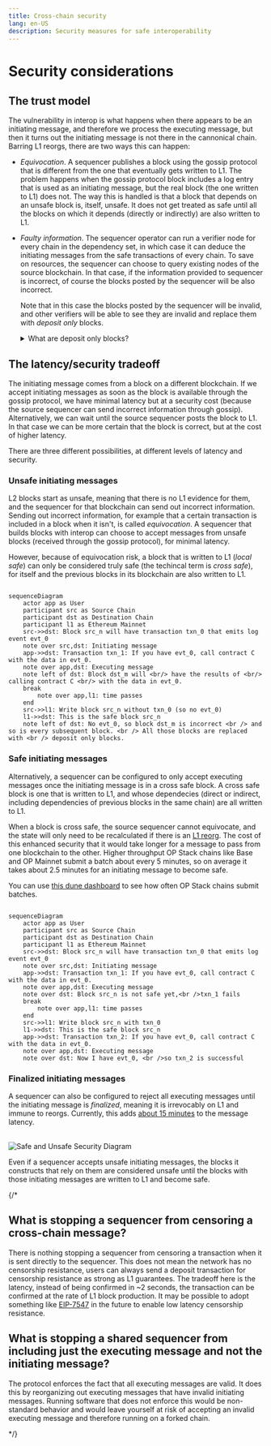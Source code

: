 ```yaml
---
title: Cross-chain security
lang: en-US
description: Security measures for safe interoperability
---
```




<InteropCallout />

# Security considerations

## The trust model

The vulnerability in interop is what happens when there appears to be an initiating message, and therefore we process the executing message, but then it turns out the initiating message is not there in the cannonical chain.
Barring L1 reorgs, there are two ways this can happen:

- *Equivocation*. A sequencer publishes a block using the gossip protocol that is different from the one that eventually gets written to L1.
  The problem happens when the gossip protocol block includes a log entry that is used as an initiating message, but the real block (the one written to L1) does not.
  The way this is handled is that a block that depends on an unsafe block is, itself, unsafe.
  It does not get treated as safe until all the blocks on which it depends (directly or indirectly) are also written to L1.

- *Faulty information*. The sequencer operator can run a verifier node for every chain in the dependency set, in which case it can deduce the initiating messages from the safe transactions of every chain.
  To save on resources, the sequencer can choose to query existing nodes of the source blockchain.
  In that case, if the information provided to sequencer is incorrect, of course the blocks posted by the sequencer will be also incorrect.

  Note that in this case the blocks posted by the sequencer will be invalid, and other verifiers will be able to see they are invalid and replace them with *deposit only* blocks.

    <details>

    <summary>What are deposit only blocks?</summary>

    Normally the blocks that make it to the canonical blockchain are those posted to L1 by the sequencer.
    However, when those blocks are missing or invalid (for example because they rely on an initiating message that is missing), they are replaced by *deposit only blocks*, blocks whose content can be calculated from L1 without relying on the sequencer.

    The way this works is that there are two types of user transactions in an OP Stack block:

    - Sequencer transactions, which go through the sequencer.
    These transactions are extremely cheap, but in theory a sequencer could censor them.
    - Deposit transactions, which users submit through L1.
    These transactions have the cost of an L1 transaction, which is a lot higher, but they cannot be censored by the sequencer.

    A deposit only block only contains the deposit transactions and some internal transactions, not the sequencer transactions.

    For more information about this process, [see the technical specifications](https://specs.optimism.io/protocol/derivation.html#deriving-the-transaction-list).

    </details>
  

## The latency/security tradeoff

The initiating message comes from a block on a different blockchain.
If we accept initiating messages as soon as the block is available through the gossip protocol, we have minimal latency but at a security cost (because the source sequencer can send incorrect information through gossip).
Alternatively, we can wait until the source sequencer posts the block to L1.
In that case we can be more certain that the block is correct, but at the cost of higher latency.

There are three different possibilities, at different levels of latency and security.

### Unsafe initiating messages

L2 blocks start as unsafe, meaning that there is no L1 evidence for them, and the sequencer for that blockchain can send out incorrect information.
Sending out incorrect information, for example that a certain transaction is included in a block when it isn't, is called *equivocation*. 
A sequencer that builds blocks with interop can choose to accept messages from unsafe blocks (received through the gossip protocol), for minimal latency.

However, because of equivocation risk, a block that is written to L1 (*local safe*) can only be considered truly safe (the techincal term is *cross safe*), for itself and the previous blocks in its blockchain are also written to L1.

```mermaid

sequenceDiagram
    actor app as User
    participant src as Source Chain
    participant dst as Destination Chain
    participant l1 as Ethereum Mainnet
    src->>dst: Block src_n will have transaction txn_0 that emits log event evt_0
    note over src,dst: Initiating message
    app->>dst: Transaction txn_1: If you have evt_0, call contract C with the data in evt_0.
    note over app,dst: Executing message
    note left of dst: Block dst_m will <br/> have the results of <br/> calling contract C <br/> with the data in evt_0.
    break
        note over app,l1: time passes
    end
    src->>l1: Write block src_n without txn_0 (so no evt_0)
    l1->>dst: This is the safe block src_n
    note left of dst: No evt_0, so block dst_m is incorrect <br /> and so is every subsequent block. <br /> All those blocks are replaced with <br /> deposit only blocks.
```

### Safe initiating messages

Alternatively, a sequencer can be configured to only accept executing messages once the initiating message is in a cross safe block.
A cross safe block is one that is written to L1, and whose dependecies (direct or indirect, including dependencies of previous blocks in the same chain) are all written to L1.

When a block is cross safe, the source sequencer cannot equivocate, and the state will only need to be recalculated if there is an [L1 reorg](https://www.alchemy.com/overviews/what-is-a-reorg#what-happens-to-reorgs-after-the-merge). 
The cost of this enhanced security that it would take longer for a message to pass from one blockchain to the other.
Higher throughput OP Stack chains like Base and OP Mainnet submit a batch about every 5 minutes, so on average it takes about 2.5 minutes for an initiating message to become safe.

You can use [this dune dashboard](https://dune.com/oplabspbc/op-stack-chains-l1-activity#submission-frequency) to see how often OP Stack chains submit batches.

```mermaid

sequenceDiagram
    actor app as User
    participant src as Source Chain
    participant dst as Destination Chain
    participant l1 as Ethereum Mainnet
    src->>dst: Block src_n will have transaction txn_0 that emits log event evt_0
    note over src,dst: Initiating message
    app->>dst: Transaction txn_1: If you have evt_0, call contract C with the data in evt_0.
    note over app,dst: Executing message
    note over dst: Block src_n is not safe yet,<br />txn_1 fails
    break
        note over app,l1: time passes
    end
    src->>l1: Write block src_n with txn_0
    l1->>dst: This is the safe block src_n
    app->>dst: Transaction txn_2: If you have evt_0, call contract C with the data in evt_0. 
    note over app,dst: Executing message
    note over dst: Now I have evt_0, <br />so txn_2 is successful

```

### Finalized initiating messages

A sequencer can also be configured to reject all executing messages until the initiating message is *finalized*, meaning it is irrevocably on L1 and immune to reorgs.
Currently, this adds [about 15 minutes](https://ethereum.org/en/roadmap/single-slot-finality/) to the message latency.

<br />

<Image src="/img/op-stack/protocol/safe-unsafe.png" alt="Safe and Unsafe Security Diagram" width={700} height={500} />

<Callout>

Even if a sequencer accepts unsafe initiating messages, the blocks it constructs that rely on them are considered unsafe until the blocks with those initiating messages are written to L1 and become safe.

</Callout>


{/* 
## What is stopping a sequencer from censoring a cross-chain message?
There is nothing stopping a sequencer from censoring a transaction when it is sent directly to the sequencer. This does not mean the network has no censorship resistance, users can always send a deposit transaction for censorship resistance as strong as L1 guarantees. The tradeoff here is the latency, instead of being confirmed in ~2 seconds, the transaction can be confirmed at the rate of L1 block production. It may be possible to adopt something like [EIP-7547](https://eips.ethereum.org/EIPS/eip-7547) in the future to enable low latency censorship resistance.



## What is stopping a shared sequencer from including just the executing message and not the initiating message?
The protocol enforces the fact that all executing messages are valid. It does this by reorganizing out executing messages that have invalid initiating messages. Running software that does not enforce this would be non-standard behavior and would leave yourself at risk of accepting an invalid executing message and therefore running on a forked chain.

*/}